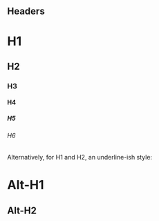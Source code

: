 ## Headers

# H1
## H2
### H3
#### H4
##### H5
###### H6

Alternatively, for H1 and H2, an underline-ish style:

Alt-H1
======

Alt-H2
------
